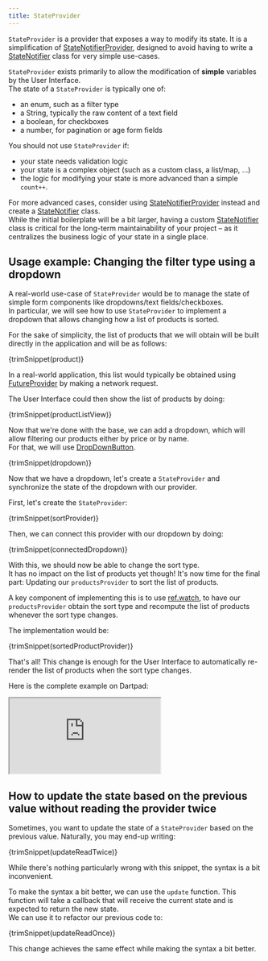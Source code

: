 ```yaml
---
title: StateProvider
---
```



`StateProvider` is a provider that exposes a way to modify its state.
It is a simplification of [StateNotifierProvider], designed to avoid
having to write a [StateNotifier] class for very simple use-cases.

`StateProvider` exists primarily to allow the modification of
**simple** variables by the User Interface.  
The state of a `StateProvider` is typically one of:

- an enum, such as a filter type
- a String, typically the raw content of a text field
- a boolean, for checkboxes
- a number, for pagination or age form fields

You should not use `StateProvider` if:

- your state needs validation logic
- your state is a complex object (such as a custom class, a list/map, ...)
- the logic for modifying your state is more advanced than a simple `count++`.

For more advanced cases, consider using [StateNotifierProvider] instead and
create a [StateNotifier] class.  
While the initial boilerplate will be a bit larger, having a custom
[StateNotifier] class is critical for the long-term maintainability of your
project – as it centralizes the business logic of your state in a single place.

## Usage example: Changing the filter type using a dropdown

A real-world use-case of `StateProvider` would be to manage the state of
simple form components like dropdowns/text fields/checkboxes.  
In particular, we will see how to use `StateProvider` to implement a dropdown
that allows changing how a list of products is sorted.

For the sake of simplicity, the list of products that we will obtain
will be built directly in the application and will be as follows:

<CodeBlock>{trimSnippet(product)}</CodeBlock>

In a real-world application, this list would typically be obtained using
[FutureProvider] by making a network request.

The User Interface could then show the list of products by doing:

<CodeBlock>{trimSnippet(productListView)}</CodeBlock>

Now that we're done with the base, we can add a dropdown, which will
allow filtering our products either by price or by name.  
For that, we will use [DropDownButton](https://api.flutter.dev/flutter/material/DropdownButton-class.html).

<CodeBlock>{trimSnippet(dropdown)}</CodeBlock>

Now that we have a dropdown, let's create a `StateProvider` and
synchronize the state of the dropdown with our provider.

First, let's create the `StateProvider`:

<CodeBlock>{trimSnippet(sortProvider)}</CodeBlock>

Then, we can connect this provider with our dropdown by doing:

<CodeBlock>{trimSnippet(connectedDropdown)}</CodeBlock>

With this, we should now be able to change the sort type.  
It has no impact on the list of products yet though! It's now time for the
final part: Updating our `productsProvider` to sort the list of products.

A key component of implementing this is to use [ref.watch], to have
our `productsProvider` obtain the sort type and recompute the list of
products whenever the sort type changes.

The implementation would be:

<CodeBlock>{trimSnippet(sortedProductProvider)}</CodeBlock>

That's all! This change is enough for the User Interface to automatically
re-render the list of products when the sort type changes.

Here is the complete example on Dartpad:

<iframe
  src="https://dartpad.dev/embed-flutter.html?gh_owner=rrousselGit&gh_repo=river_pod&gh_path=website%2Fdocs%2Fproviders%2Fstate_provider"
  style={{ border: 0, width: "100%", aspectRatio: "2/1.5" }}
></iframe>

## How to update the state based on the previous value without reading the provider twice

Sometimes, you want to update the state of a `StateProvider` based on the previous value.
Naturally, you may end-up writing:

<CodeBlock>{trimSnippet(updateReadTwice)}</CodeBlock>

While there's nothing particularly wrong with this snippet, the syntax is a bit inconvenient.

To make the syntax a bit better, we can use the `update` function.
This function will take a callback that will receive the current state and is expected
to return the new state.  
We can use it to refactor our previous code to:

<CodeBlock>{trimSnippet(updateReadOnce)}</CodeBlock>

This change achieves the same effect while making the syntax a bit better.

[ref.watch]: ../concepts/reading#using-refwatch-to-observe-a-provider
[ref.read]: ../concepts/reading#using-refread-to-obtain-the-state-of-a-provider-once
[statenotifierprovider]: ./state_notifier_provider
[futureprovider]: ./future_provider
[statenotifier]: https://pub.dev/documentation/state_notifier/latest/state_notifier/StateNotifier-class.html
[provider]: ./provider
[asyncvalue]: https://pub.dev/documentation/riverpod/latest/riverpod/AsyncValue-class.html
[future]: https://api.dart.dev/dart-async/Future-class.html
[family]: ../concepts/modifiers/family
